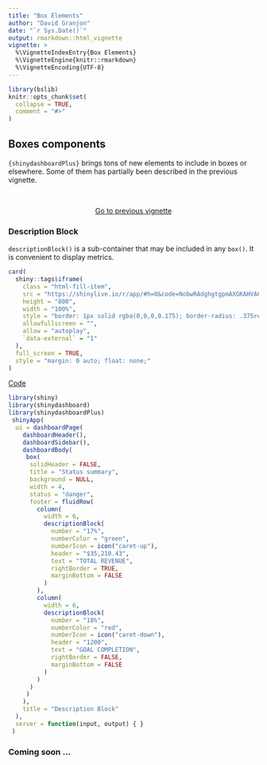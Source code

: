 ```yaml
---
title: "Box Elements"
author: "David Granjon"
date: "`r Sys.Date()`"
output: rmarkdown::html_vignette
vignette: >
  %\VignetteIndexEntry{Box Elements}
  %\VignetteEngine{knitr::rmarkdown}
  %\VignetteEncoding{UTF-8}
---
```


```r
library(bslib)
knitr::opts_chunk$set(
  collapse = TRUE,
  comment = "#>"
)
```

## Boxes components

`{shinydashboardPlus}` brings tons of new elements to include in boxes or elsewhere. Some of them has partially been described in the previous vignette.

<br>

<div style="text-align:center;"><a href="improved-boxes.html" class="btn btn-outline-secondary btn-lg">Go to previous vignette</a></div>


### Description Block

`descriptionBlock()` is a sub-container that may be included in any `box()`. 
It is convenient to display metrics.

```r
card(
  shiny::tags$iframe(
    class = "html-fill-item", 
    src = "https://shinylive.io/r/app/#h=0&code=NobwRAdghgtgpmAXGKAHVA6ASmANGAYwHsIAXOMpMAGwEsAjAJykYE8AKAZwAtaJWAlAB0IdJiw48+rACZQe9IixnDRDZmy69+chUsYyACtQCunVQAIp-AILp2IixZO0LAXgu7ui5YagBzOAcIJycvHwMACTgoGThGdgFcR1Dw-RkAZVo4+hZE5JDU+W90gCEiGQ4U0MUAD2DQ0M4iOhlo2Pj3CwAxGwAZDIBRAsanUlpSajguoTAM0ihSMysTGBgJWZHR3IIAa39GIhMIGS6AOQBVPr6txoB3bNJuLoAWW6aFpc4ZsDkIQMYm2qoQAZkQiORGF0QaZslgiHcGqMnMRTDAIEjkU4HjInl0AGzvZFxTgERi0VDjEilahEPaYrFOCCreidDyzACMAHYAKSbCzAxnMmCsxgAYRaRCh7LABzgFH5gqxwtFAEliCEPLQNQ5CCw4KQALQmVCzJJK5HcGJxaUCsAAEgAzABWXAAJg5AAYMC9HYrCoyxnBaqQfgAVADyYf6FiwgwAaoNLoN-YHQuT-NxSOUDGyLGGsBdhhbRutGP4+OVSKQiDAur0BimA1jLC2iaFUasMSXsY9nh5CT3PHBSeTKbRqbT6UOmSy85yABx8vAC5tCufiyW22aMOAyVNpiwq+LqkhdbUkXUEfVGmQIiBm9uW63zsAct2ez0HtPkEM-ADiEYxmKEYALKGH0gxhqqEZnN+gYZlmOY2vW-RDE+pYsBWEBVjWdYeA2QxDq2yIkaEZEWGR5rNuMkzTDKAAiI5khSVIhDSdK7LMKTUU4nDxAAbnmILHAQbHsHwqAmKQuAWEcpBSaQAgWCAFgAL6OAIYBqQAukAA", 
    height = "800", 
    width = "100%", 
    style = "border: 1px solid rgba(0,0,0,0.175); border-radius: .375rem;", 
    allowfullscreen = "", 
    allow = "autoplay", 
    `data-external` = "1"
  ),
  full_screen = TRUE,
  style = "margin: 0 auto; float: none;"
)
```

<div class="text-center mt-4">
<a class="btn btn-primary" data-bs-toggle="collapse" href="#description-block" role="button" aria-expanded="false" aria-controls="tabLayout">
Code
</a>
</div>

<div class="collapse" id="description-block">
```r
library(shiny)
library(shinydashboard)
library(shinydashboardPlus)
 shinyApp(
  ui = dashboardPage(
    dashboardHeader(),
    dashboardSidebar(),
    dashboardBody(
     box(
      solidHeader = FALSE,
      title = "Status summary",
      background = NULL,
      width = 4,
      status = "danger",
      footer = fluidRow(
        column(
          width = 6,
          descriptionBlock(
            number = "17%", 
            numberColor = "green", 
            numberIcon = icon("caret-up"),
            header = "$35,210.43", 
            text = "TOTAL REVENUE", 
            rightBorder = TRUE,
            marginBottom = FALSE
          )
        ),
        column(
          width = 6,
          descriptionBlock(
            number = "18%", 
            numberColor = "red", 
            numberIcon = icon("caret-down"),
            header = "1200", 
            text = "GOAL COMPLETION", 
            rightBorder = FALSE,
            marginBottom = FALSE
          )
        )
      )
     )
    ),
    title = "Description Block"
  ),
  server = function(input, output) { }
 )
```
</div>

### Coming soon ...
